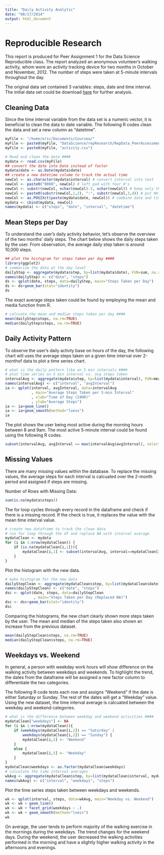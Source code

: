 ```yaml
---
title: "Daily Activity Analytic"
date: "08/17/2014"
output: html_document
---
```


# Reproducible Research #

This report is produced for Peer Assignment 1 for the Data Science Reproducible class.  The report analyzed an anonymous volunteer's walking activity, whom wore an activity tracking device for two months in October and November, 2012. The number of steps were taken at 5-minute intervals throughout the day.

The original data set contained 3 variables: steps, date and time interval.  The initial data set could be download [here](https://d396qusza40orc.cloudfront.net/repdata%2Fdata%2Factivity.zip) for further analysis.  

## Cleaning Data ##
Since the time interval variable from the data set is a numeric vector, it is beneficial to clean the data to date variable.  The following R codes clean the data and set a new column as "datetime".
```r
myFile <- "/home/eric/Documents/Coursea/"
myFile <- paste0(myFile, "DataScience/repResearch/RepData_PeerAssessment1/")
myFile <- paste0(myFile, "activity.csv")

# Read and clean the data ####
mydata <- read.csv(myFile)
## convert the date into Date instead of factor
mydata$date <- as.Date(mydata$date)
## create a new datetime colume to track the actual time
newCol <- as.character(mydata$interval) # convert interval into text
newCol <- paste0("0000", newCol) # left pad with four 0's
newCol <- substr(newCol, nchar(newCol)-3, nchar(newCol)) # keep only the last 4
newCol <- paste0(substr(newCol,1,2), ":", substr(newCol,3,4)) # put HH:MM
newCol <- as.POSIXct(paste(mydata$date, newCol)) # combine date and time
mydata <- cbind(mydata, newCol)
names(mydata) <- c("steps", "date", "interval", "datetime")
```

## Mean Steps per Day ##
To understand the user's daily activity behavior, let's observe the overview of the two months' daily steps.  The chart below shows the daily steps taken by the user.  From observation, the average daily step taken is around 10,000 steps.
```r
## plot the histogram for steps taken per day ####
library(ggplot2)
# summarize the data at the day level
dailyStep <- aggregate(mydata$step, by=list(mydata$date), FUN=sum, na.rm=TRUE)
names(dailyStep) <- c("date", "steps")
ds <- qplot(date, steps, data=dailyStep, main="Steps Taken per Day")
ds <- ds+geom_bar(stat="identity")
ds
```

The exact average steps taken could be found by employing the mean and media function from R.  
```r
# calcuate the mean and median steps taken per day ####
mean(dailyStep$steps, na.rm=TRUE)
median(dailyStep$steps, na.rm=TRUE)
```

## Daily Activity Pattern ##
To observe the user's daily activty base on hours of the day, the following chart will uses the average steps taken on a given time interval over 2-monthof data to plot a time series chart.  

```r
# what is the daily pattern like on 5 min intervals ####
# plot time series on 5 min interval vs. avg steps taken
intervalAvg <- aggregate(mydata$step, by=list(mydata$interval), FUN=mean, na.rm=TRUE)
names(intervalAvg) <- c("interval", "avgInterval")
ia <- qplot(interval, avgInterval, data=intervalAvg
            , main="Average Steps Taken per 5-min Interval"
            , xlab="Time of Day (24HR)"
            , ylab="Average Steps")
ia <- ia+geom_line()
ia <- ia+geom_smooth(method="loess")
ia
```

The plot shows the user being most active during the morning hours between 8 and 9am.  The most active 5-minute interval could be found using the following R codes.
```r
subset(intervalAvg, avgInterval == max(intervalAvg$avgInterval), select=c(interval))
```

## Missing Values ##
There are many missing values within the database.  To replace the missing values, the average steps for each interval is calcuated over the 2-month period and assigned if steps are missing. 

Number of Rows with Missing Data:
```r
sum(is.na(mydata$steps))
```

The for loop cycles through every record in the dataframe and check if there is a missing record.  If the check is true, it replaces the value with the mean time interval value.
```r
# create new dataframe to track the clean data
# run for loop through the df and replace NA with interval average
mydataClean <- mydata
for (i in 1:nrow(mydataClean)) {
    if (is.na(mydataClean[i,1])){
        mydataClean[i,1] <- subset(intervalAvg, interval==mydataClean[i,3], select=c(avgInterval))
    }
}
```

Plot the histogram with the new data.
```r
# make histogram for the new data
dailyStepClean <- aggregate(mydataClean$step, by=list(mydataClean$date), FUN=sum , na.rm=TRUE)
names(dailyStepClean) <- c("date", "steps")
dsc <- qplot(date, steps, data=dailyStepClean
             , main="Steps Taken per Day (Replaced NA)")
dsc <- dsc+geom_bar(stat="identity")
dsc
```

Comparing the histograms, the new chart clearly shown more steps taken by the user.  The mean and median of the steps taken also shown an increase from the previous dataset.
```r
mean(dailyStepClean$steps, na.rm=TRUE)
median(dailyStepClean$steps, na.rm=TRUE)
```

## Weekdays vs. Weekend ##
In general, a person with weekday work hours will show difference on the walking activity between weekdays and weekends.  To highlight the trend, the dates from the dataframe will be assigned a new factor column to differentiate the two categories.  

The following R code tests each row and assigns "Weekend" if the date is either Saturday or Sunday.  The rest of the dates will get a "Weekday" value.  Using the new dataset, the time interval average is calcuated between the weekday and weekend categories.
```r
# what is the difference between weekday and weekend activities ####
mydataClean["weekdays"] <- NA
for (i in 1:nrow(mydataClean)){
    if (weekdays(mydataClean[i,2]) == "Saturday" |  
        weekdays(mydataClean[i,2]) == "Sunday") {
        mydataClean[i,5] <- "Weekend"
    }
    else {
        mydataClean[i,5] <- "Weekday"
    }
}
mydataClean$weekdays <- as.factor(mydataClean$weekdays)
# calculate the time interval averages
wkAvg <- aggregate(mydataClean$step, by=list(mydataClean$interval, mydataClean$weekday), FUN=mean)
names(wkAvg) <- c("interval", "weekdays", "steps")
```

Plot the time series steps taken between weekdays and weekends.
```r
wk <- qplot(interval, steps, data=wkAvg, main="Weekday vs. Weekend")
wk <- wk + geom_line()
wk <- wk + facet_grid(weekdays ~ .)
wk <- wk + geom_smooth(method="loess")
wk
```

On average, the user tends to perform majority of the walking exercise in the mornings during the weekdays.  The trend changes for the weekend days.  During the weekend, the user decreased the walking activities performed in the morning and have a slightly higher walking activity in the afternoons and evenings.








